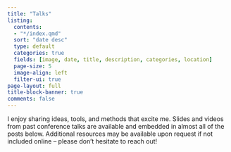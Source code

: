 ```yaml
---
title: "Talks"
listing:
  contents: 
  - "*/index.qmd"
  sort: "date desc"
  type: default
  categories: true
  fields: [image, date, title, description, categories, location]
  page-size: 5
  image-align: left
  filter-ui: true
page-layout: full
title-block-banner: true
comments: false
---
```


I enjoy sharing ideas, tools, and methods that excite me. Slides and videos from past conference talks are available and embedded in almost all of the posts below. Additional resources may be available upon request if not included online -- please don't hesitate to reach out!
